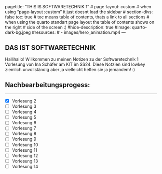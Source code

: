 <!--TAGS-->
---
pagetitle: "THIS IS SOFTWARETECHNIK 1"
# page-layout: custom
# when using "page-layout :custom" it just doesnt load the sidebar
# section-divs: false
toc: true
# toc means table of contents, thats a link to all sections
# when using the quarto standart page layout the table of contents shows on the right # side of the screen :)
#hide-description: true
#image: quarto-dark-bg.jpeg
#resources: 
#  - images/hero_animation.mp4
---
<!--/TAGS-->

## DAS IST SOFTWARETECHNIK

Hallihallo! Willkommen zu meinen Notizen zu der Softwaretechnik 1 Vorlesung von Ina Schäfer am KIT im SS24. Diese Notzien sind lowkey ziemlich unvollständig aber ja vielleicht helfen sie ja jemandem! :)

## Nachbearbeitungsprogess:
***

- [X] Vorlesung 2
- [ ] Vorlesung 3
- [ ] Vorlesung 4
- [ ] Vorlesung 5
- [ ] Vorlesung 6
- [ ] Vorlesung 7
- [ ] Vorlesung 8
- [ ] Vorlesung 9
- [ ] Vorlesung 10
- [ ] Vorlesung 11
- [ ] Vorlesung 12
- [ ] Vorlesung 13
- [ ] Vorlesung 14